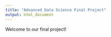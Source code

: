 ```yaml
---
title: "Advanced Data Science Final Project"
output: html_document
---
```


Welcome to our final project!